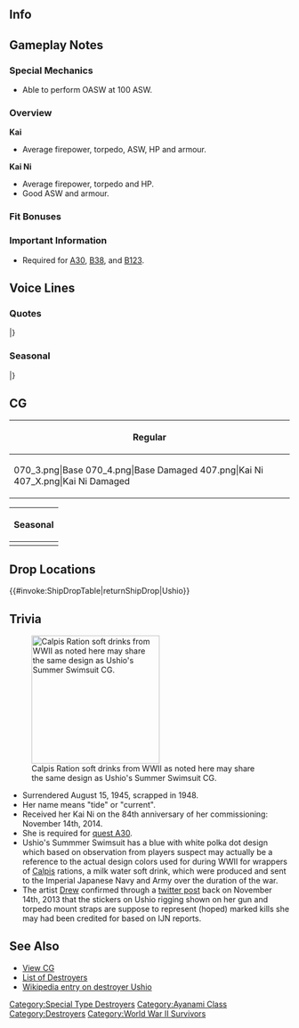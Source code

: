 ==Info==
{{KanmusuInfo|ID=070}}
{{KanmusuInfo|ID=070a}}
{{KanmusuInfo|ID=207}}

==Gameplay Notes==
===Special Mechanics===
* Able to perform OASW at 100 ASW.

===Overview===
'''Kai'''
* Average firepower, torpedo, ASW, HP and armour.  

'''Kai Ni'''
* Average firepower, torpedo and HP.
* Good ASW and armour.

===Fit Bonuses===
{{:{{BASEPAGENAME}}/Equipment Bonuses}}
{{clear}}

===Important Information===
* Required for [[Quests#A30|A30]], [[Quests#B38|B38]], and [[Quests#B123|B123]].

==Voice Lines==
===Quotes===
{{ShipquoteHeader}}
{{ShipquoteKai
|scenario = Introduction
|origin = 特型駆逐艦…綾波型の「潮」です。もう下がってよろしいでしょうか…。
|translation = I'm the Special-type destroyer... the Ayanami-class, Ushio. Can I please be dismissed soon...?
|audio = Ushio-Introduction.ogg
}}
{{ShipquoteKai
|scenario = Introduction
|kai2 = yes
|origin = 特型駆逐艦…改装された、潮です。あの、提督、もう下がってよろしいでしょうか？
|translation = I'm the Special-type destroyer... the new and improved, Ushio. Umm, Admiral, can I please be dismissed soon?
|audio = Ushio Kai Ni Introduction.mp3
}}
{{ShipquoteKai
|scenario = Library
|origin = 綾波型10番艦の潮です。
レイテ沖海戦などの激戦を潜り抜け、運命のあの日、横須賀で御役目を終えるまで戦い抜きました。 
あ、あの…沈めた敵艦の皆さんも…ホントはお助けしたいのです。ホントです！
|translation = I'm the 10th ship of the Ayanami-class, Ushio.
After the fateful day I survived the fierce battle at Leyte, I saw out my duties at Yokosuka until the fighting ended.
Ah, ummm... I really wanted to... save all those ships that sunk. It's true!<ref>Ushio was the sole survivor of her ship class, and was broken up for scrap in 1948; she defended Yokosuka with Nagato in 1945.</ref>
|audio = Ushio-Library.ogg
}}
{{ShipquoteKai
|scenario = Secretary 1
|origin = もしかして…呼びましたか？
|translation = Did you just... call me?
|audio = Ushio-Secretary_1.ogg
}}
{{ShipquoteKai
|scenario = Secretary 2
|origin = ひっ、あああああ！
|translation = Wha! Aaaaah!
|audio = Ushio-Secretary_2.ogg
}}
{{ShipquoteKai
|scenario = Secretary 2
|kai2 = yes
|origin = 少しでも空襲とか避けられたらいいなって、提督も塗ってみますか？
|translation = It'd be nice if this helped a little against air raids. Do you want to put some on too Admiral?<ref>Camouflage paint.</ref>
|audio = UshioKai2-Secretary_2.ogg
}}
{{ShipquoteKai
|scenario = Secretary 3
|origin = ひやぁ！…も、もう、構わないでください…
|translation = Hyaaah! ...P-... please don't mind me...
|audio = Ushio-Secretary_3.ogg
}}
{{ShipquoteKai
|scenario = Secretary 3
|kai2 = yes
|origin = 陸奥さん……？あ、提督？あのすみません、間違えました 
|translation = Mutsu-san...? Ah, Admiral? I'm sorry, I mistook you for her.
|audio = UshioKai2-Secretary_3.ogg
}}
{{ShipquoteKai
|scenario = Secretary Idle
|kai = yes
|origin = 提督、あの……潮、待機中です……あ、お邪魔でしょうか……？ぁぅ……あの、あの！
|translation = Admiral, umm... I'm awaiting orders... Ah, am I in the way...? Ah... Ummm!
|audio = Ushio-Idle.ogg
}}
{{ShipquoteKai
|scenario = Secretary (Married)
|kai = yes
|origin = 提督。翔鶴さんよりも早く、陸奥さんよりも暖かく、いつも潮を見守ってくれて……ほ、本当にいつも、すみません！
|translation = For always watching over me earlier than Shoukaku-san and more warmly than Mutsu-san... I'm really, really sorry!
|audio = UshioKai-Secretary_Married.ogg
}}
{{ShipquoteKai
|scenario = Wedding
|origin = 提督のこと、お慕いして……いや、あの、尊敬しています！はい！いつも！
|translation = Admiral, I adore... No, I mean, I respect you! Yes! Always!
|audio = Ushio-Wedding.ogg
}}
{{ShipquoteKai
|scenario = Player's Score
|origin = たぶん…提督へのお手紙かなって…
|translation = This letter... is probably for you Admiral...
|audio = Ushio-Looking_At_Scores.ogg
}}
{{ShipquoteKai
|scenario = Player's Score
|kai2 = yes
|origin = 情報分析ですね。潮がお持ちします。
|translation = Information analysis? I'll go get it.
|audio = UshioKai2-Looking_At_Scores.ogg
}}
{{ShipquoteKai
|scenario = Joining the Fleet
|origin = 潮、参ります。
|translation = I'm leaving.
|audio = Ushio-Joining_A_Fleet.ogg
}}
{{ShipquoteKai
|scenario = Equipment 1<ref>Shared with supply before kai.</ref>
|origin = これが…これが近代化改装。
|translation = So this... this is a modernisation.<ref>Ushio was never upgraded in WWII.</ref>
|audio = Ushio-Equipment_1.ogg
}}
{{ShipquoteKai
|scenario = Equipment 1
|kai2 = yes
|origin = これが…これが近代化改装。……ですよね？
|translation = So this... this is a modernisation... right?
|audio = UshioKai2-Equipment_1.ogg
}}
{{ShipquoteKai
|scenario = Equipment 2
|origin = 少し…自分に自信が持てるようになると良いなって…思います。
|translation = I think... it will be good if I got a little more... self-confident.
|audio = Ushio-Equipment_2.ogg
}}
{{ShipquoteKai
|scenario = Equipment 3
|origin = できれば全員助けます！<ref>Shared with Secretary Married before kai.</ref>
|translation = I'll help everyone I can!<ref>Ushio rescued the crew of a US sub that she sank.</ref>
|audio = Ushio-Equipment_3.ogg
}}
{{ShipquoteKai
|scenario = Supply
|kai = yes
|origin = これが…これが近代化改装。じゃなくて、補給ですよね、補給。感謝です。
|translation = So this... this is a modernisation. No wait, it's a resupply. I'm grateful for it.
|audio = UshioKai2-Supply.ogg
}}
{{ShipquoteKai
|scenario = Docking (Minor Damage)
|origin = 提督、ありがとうございます。
|translation = Thank you Admiral.
|audio = Ushio-Docking_Minor.ogg
}}
{{ShipquoteKai
|scenario = Docking (Major Damage)
|origin = 修理の皆さん…あの…おせわになります。
|translation = Repair crew... Umm... I'll be in your care.
|audio = Ushio-Docking_Major.ogg
}}
{{ShipquoteKai
|scenario = Construction
|origin = あの…新しい艦が…その…
|translation = Ummm... The new ship... is...
|audio = Ushio-Construction.ogg
}}
{{ShipquoteKai
|scenario = Returning from Sortie
|origin = も…戻ってきたの…艦隊が？	
|translation = The... the fleet is... back?
|audio = Ushio-Returning_From_Sortie.ogg
}}
{{ShipquoteKai
|scenario = Returning from Sortie
|kai2 = yes
|origin = 艦隊が無事に戻りました。本当によかったです！
|translation = The fleet has returned safely. Thank goodness!
|audio = UshioKai2-Returning_From_Sortie.ogg
}}
{{ShipquoteKai
|scenario = Starting a Sortie
|origin = 出撃ですね。やらなくては！
|translation = It's time to sortie. I'll do it!
|audio = Ushio-Starting_A_Sortie.ogg
}}
{{ShipquoteKai
|scenario = Starting a Battle
|origin = て…敵艦を発見しちゃいました。
|translation = The... the enemy fleet has been spotted.
|audio = Ushio-Battle_Start.ogg
}}
{{ShipquoteKai
|scenario = Attack
|origin = が、頑張ります！
|translation = I... I'll do my best!
|audio = Ushio-Attack.ogg
}}
{{ShipquoteKai
|scenario = Attack
|kai2 = yes
|origin = 潮、主砲撃ちます。　えーい！
|translation = Firing main battery. Fire!
|audio = UshioKai2-Attack.ogg
}}
{{ShipquoteKai
|scenario = Night Battle Attack 
|origin = 出来れば、離脱してください！
|translation = Please retreat if you can!
|audio = Ushio-Night Attack.ogg
}}
{{ShipquoteKai
|scenario = Night Battle
|origin = 仲間を傷つけるのはだめです！
|translation = You can't hurt my friends!
|audio = Ushio-Night_Battle.ogg
}}
{{ShipquoteKai
|scenario = MVP
|origin = 私でも…お役に立てたのでしょうか…ああっ、みんな見ないでください…恥ずかしいよぉ…
|translation = I can... be helpful too? ...Ah. please don't stare... It's embarrassing.
|audio = Ushio-MVP.ogg
}}
{{ShipquoteKai
|scenario = Minor Damage 1
|origin = 危ないっ！
|translation = That's dangerous!
|audio =Ushio-Minor_Damage_2.ogg
}}
{{ShipquoteKai
|scenario = Minor Damage 2
|origin = ひゃあっ！
|translation = Hyaah!
|audio =  Ushio-Minor_Damage_1.ogg
}}
{{ShipquoteKai
|scenario = Major Damage
|origin = ううっ…も、もう…やめてください…
|translation = Ugh... Pl, please... stop that...
|audio = Ushio-Major_Damage.ogg
}}
{{ShipquoteKai
|scenario = Sunk
|origin = 潮･･･、みんなを守れた･･･か･･･な。
|translation = Did I... protect... everyone...
|audio = Ushio-Sunk.ogg
}}
|} <references/>

{{clear}}

===Seasonal===
{{SeasonalHeaderOld}}
{{SeasonalQuote
|scenario = [[Seasonal/Christmas_2014|Christmas 2014]]
|origin =クリスマス.. .すてきですねぇ～ 提督、ありがとうございます！ すてきです！
|translation =	Christmas… This is wonderful, thank you very much, Admiral! It’s lovely!
|audio = Ushio_Christmas_2015_Sec1.ogg
|notes =
}}
{{SeasonalQuote
|scenario = [[Seasonal/New_Year_2015|New Year 2015]]
|origin =提督、新年あけましておめでとう・・・ございます！・・・あっ・・・あの・・・、ごめんなさいっ！
|translation =	Happy New Year, Admiral! …Uh… Umm… I’m sorry!
|audio = Ushio_Happy_New_Year.ogg
|notes = 
}}
{{SeasonalQuote
|scenario = [[Seasonal/Early_Summer_Season_Update|Early Summer 2015]]
|origin = 水着は、少し恥ずかしいです…あの、提督？もしダメだったら言って下さいね。
|translation =	Swimsuits are a bit embarrassing… Ummm, Admiral? Please let me know if this doesn’t suit me.
|audio = Ushio_Summer_Secretary_1.ogg
|notes =Secretary 1
}}
{{SeasonalQuote
|scenario = [[Seasonal/Early_Summer_Season_Update|Early Summer 2015]]
|origin = ひゃあああ！あ、あの……びっくりしますから……
|translation =	Hyaaah! U-umm… You surprised me…
|audio = Ushio_Kai_Secretary_Summer_2.ogg
|notes = Kai Secretary 2
}}
{{SeasonalQuote
|scenario = [[Seasonal/Early_Summer_Season_Update|Early Summer 2015]]
|origin = あの……やはりいつもの格好に戻った方がよいですよね……あの、すいません！
|translation =	Umm… I should go back to wearing my usual clothes… Umm, excuse me!
|audio = Ushio_Kai_Secretary_Summer_3.ogg
|notes = Kai Secretary 3
}}
{{SeasonalQuote
|scenario = [[Seasonal/Early_Summer_Season_Update|Early Summer 2015]]
|origin = すいません……あまり、こちらを見ないで……
|translation =	Sorry… Don’t stare so much…
|audio = Ushio_Kai_Repair_Medium_Summer_Dmg.ogg
|notes = Kai Docking (Major)
}}
{{SeasonalQuote
|scenario = [[Seasonal/Mid_Summer_Season_Update|Midsummer 2015]]
|origin = あぁ……やっぱり、潮少し太ったかも……。曙ちゃん、わたし少し痩せるように頑張るね。
|translation =	Ah… I think I gained some weight… I’ll do my best to lose a little, Akebono.
|audio = Ushio_Mid_Summer.ogg
|notes =
}}
{{SeasonalQuote
|scenario = [[Seasonal/Saury_2015|Saury Festival 2015]]
|origin = 秋は焼き芋か美味しいですよね。提督、後でお庭で枯れ葉を集めて、お芋焼きませんか?
|translation =	Roasted sweet potatoes in autumn are delicious. Shall we collect dead leaves In the garden later and roast some potatoes, Admiral?
|audio = Ushio_Saury_2015_Secretary.ogg
|notes =
}}
{{SeasonalQuote
|scenario = [[Seasonal/End_of_Year_2015|End of Year 2015]]
|origin = 曙ちゃん、その格好は…そうか、もう師走の大掃除の季節ですね。潮もお手伝いします！
|translation =	What’s with those clothes, Akebono… I see, it’s already the time of year for spring cleaning. I’ll help too!
|audio = Ushio_Year_End_2015_Sec1.ogg
|notes = 
}}
{{SeasonalQuote
|scenario = [[Seasonal/Setsubun_2016|Setsubun 2016]]
|origin = 提督、節分の豆はこちらです。あの、鬼役は…潮が担当しましょうか？え、いい？
|translation =	The beans for Setsubun are over here, Admiral. Umm, am I… in charge of playing the Oni? Eh, it’s fine?
|audio = Ushio_Setsubun_2016_Sec1.ogg
|notes = 
}}
{{SeasonalQuote
|scenario = [[Seasonal/Valentine%27s_Day_2016|Valentine’s Day 2016]]
|origin = 提督、一生懸命作りました。潮のチョコレート、受け取っていただけませんか？
|translation =	I did my best to make these, Admiral. Will you please accept my chocolates?
|audio = Ushio_Valentine_Sec1.ogg
|notes = 
}}
{{SeasonalQuote
|scenario = [[Seasonal/White_Day_2016|White Day 2016]]
|origin = 潮、嬉しいです。提督のこんなお返しを頂けるなんて…感謝いたします！
|translation =	I’m happy. I’m grateful… that you got this return gift for me!
|audio = Ushio_White_Day_2016.ogg
|notes = 
}}
{{SeasonalQuote
|scenario = [[Seasonal/Coming_of_Spring_2016|Spring 2016]]
|origin = 春、桜が綺麗。えぇ、七駆のみんなでお花見ですか？いいですね。是非、提督もご一緒に 。
|translation =	Spring, the sakura are beautiful. Eh, cherry blossom viewing with everyone in DesDiv7? Sounds good. You should join us, Admiral.
|audio = Ushio_Spring_2016_Sec1.mp3
|notes = 
}}
{{SeasonalQuote
|scenario = [[Seasonal/Third_Anniversary|3rd Anniversary]]
|origin = 提督、あの、提督と潮たち、三周年ですね！感慨深いです。おめでとうございます！
|translation =	Admiral, ummm, it’s our 3rd Anniversary! I’m deeply moved. Congratulations!
|audio = Ushio_3rd_Anniversary_Sec1.mp3
|notes = 
}}
{{SeasonalQuote
|scenario = [[Seasonal/Rainy_Season_2016|Rainy Season 2016]]
|origin = 梅雨の雨って、なんだか落ち着いた気持ちになりますね。不思議です。
|translation =	The rain during the rainy season somehow comforts me. Strange.
|audio = Ushio_Rainy_Season_2016_Sec1.mp3
|notes = 
}}
{{SeasonalQuote
|scenario = [[Seasonal/Autumn_2016|Autumn 2016]]
|origin = 秋は焼き芋が美味しいですよね。提督、後でお庭で枯葉を集めてお芋焼きませんか？
|translation =	Roasted sweet potatoes are delicious in autumn. Do you want to gather some dead leaves to roast some later, Admiral?
|audio = Ushio_Autumn_2016_Sec1.mp3
|notes = 
}}
{{SeasonalQuote
|scenario = [[Seasonal/Winter_2017|Winter 2017]]
|origin = 冬はやっぱり寒いですね。そうだ、今晩はお鍋にしませんか？私、準備しますね。ふふぅ。
|translation =	Winter is really cold. I know, shall we have a hotpot tonight? I’ll go make preparations. Fufu~
|audio = Ushio_Winter_2017.mp3
|notes = 
}}
{{SeasonalQuote
|scenario = [[Seasonal/Fourth_Anniversary|4th Anniversary]]
|origin = 提督、あの、提督と潮たち、四周年なん、ですっ！感慨深いですね。お、おめでとうございますっ！
|translation =	Admiral, umm, it’s our 4th Anniversary! I’m deeply moved. C-congratulations!
|audio = Ushio_4th_Anniversary_Sec1_2017.mp3
|notes = 
}}
{{SeasonalQuote
|scenario = [[Seasonal/Saury_2017|Saury Festival 2017]]
|origin = 秋刀魚漁の支援行動ですね？はい、潮、頑張ります！漁場を守るのも私達の大切なお仕事です。
|translation =	Mobilising in support for saury fishing? Yes, I’ll do my best! Protecting the fishing grounds is an important job for us.
|audio = Ushio_Sec1_Saury_2017.mp3
|notes = 
}}
{{SeasonalQuote
|scenario = [[Seasonal/Late_Autumn_2017|Late Autumn 2017]]
|origin = 少し肌寒くになってきました。提督、おかぜなど惹かないように、気をつけてください。
|translation =	It’s gotten a bit chilly. Please be careful not to catch a cold, Admiral.
|audio = Ushio_Late_Autumn_2017_Sec1.mp3
|notes = 
}}
{{SeasonalQuote
|scenario = [[Seasonal/Saury_2018|Saury 2018]]
|origin = あぁ、曙ちゃん、了解です。すぐに。
|translation =	Ah, roger that, Akebono. I'll get to it right away.
|audio = Ushio_Sec2_Saury_2018.mp3
|notes = Secretary 2
}}
{{SeasonalQuote
|scenario = [[Seasonal/Saury_2018|Saury 2018]]
|origin = あぁ、はい、リーダー、大丈夫です。あ、あぁー！セ、セーフみたい。
|translation =	Yes, leader, I'm fine. A-aaah! L-looks like I'm alright.
|audio = Ushio_Sec3_Saury_2018.mp3
|notes = Secretary 3
}}
{{SeasonalQuote
|scenario = [[Seasonal/Late_Autumn_2018|Late Autumn 2018]]
|origin = 朧ちゃん、ビールの方は大丈夫？そう？了解です。えぇ、曙ちゃんなに？えぇ、もう！？
|translation =	Are you alright with the beer, Oboro? Really? Roger that. Eh, what is it, Akebono? Eh, already!?
|audio = Ushio_Late_Autumn_2018_Sec3.mp3
|notes = Secretary 3
}}
{{SeasonalQuote
|scenario = [[Seasonal/Rainy_Season_2020|Rainy Season 2020]]
|origin = 提督、あの、今日、この日にご一緒できて、潮、感激です。ありがとうございます。
|translation =	Admiral, umm, I'm trilled to be able to spend today with you. Thank you very much.
|audio = Ushio_Rainy_Season_2020_Secretary_1.mp3
|notes = 
}}
{{SeasonalQuote
|scenario = [[Seasonal/Hinamatsuri_2021|Hinamatsuri 2021]]
|origin =曙ちゃん、おめでとう。とっても素敵です。 
|translation =	Akebono, congratulations. You look very lovely. 
|audio = Ushio_Hinamatsuri_2021_Secretary_2.mp3
|notes = Secretary 2
}}
{{SeasonalQuote
|scenario = [[Seasonal/Hinamatsuri_2021|Hinamatsuri 2021]]
|origin =第七駆逐隊、潮、参ります。 
|translation =	7th Destroyer Division, Ushio, setting off. 
|audio = Ushio_Hinamatsuri_2021_Joining_The_Fleet.mp3
|notes = Joining A Fleet
}}
|}<references/>

{{clear}}

==CG==
{| class="mw-collapsible mw-collapsed wikitable" style="width: 100%;"
!Regular
|-
|<gallery>
070_3.png|Base
070_4.png|Base Damaged
407.png|Kai Ni
407_X.png|Kai Ni Damaged
</gallery>
|}

{| class="mw-collapsible mw-collapsed wikitable" style="width: 100%;"
!Seasonal
|-
|<gallery>
70_Ushio_Early_Summer.png|[[Seasonal/Early_Summer_Season_Update|Early Summer 2015]]
70_Ushio_Early_Summer dmg.png|[[Seasonal/Early_Summer_Season_Update|Early Summer 2015 Damaged]]
207_Ushio_Kai_Ni_Early_Summer.png|[[Seasonal/Early_Summer_Season_Update|Kai Ni Early Summer 2015]]
207_ Ushio_Kai_Ni _Early_Summer dmg.png|[[Seasonal/Early_Summer_Season_Update|Kai Ni Early Summer 2015 Damaged]]
Ushio_Saury_2015.png|[[Seasonal/Saury_2015|Saury Festival 2015]]
Ushio_Saury_2015_dmg.png|[[Seasonal/Saury_2015|Saury Festival 2015 Damaged]]
Ushio_Kai_Ni_Saury_2015.png|[[Seasonal/Saury_2015|Kai Ni Saury Festival 2015]]
Ushio_Kai_Ni_Saury_2015_dmg.png|[[Seasonal/Saury_2015|Kai Ni Saury Festival 2015 Damaged]]
Ushio_New_Year_2016.png|[[Seasonal/New_Year_2016|New Year 2016]]
Ushio_ New_Year_2016_dmg.png|[[Seasonal/New_Year_2016|New Year 2016 Damaged]]
Ushio_Kai_Ni_ New_Year_2016.png|[[Seasonal/New_Year_2016|Kai Ni New Year 2016]]
Ushio_Kai_Ni_ New_Year_2016_dmg.png|[[Seasonal/New_Year_2016|Kai Ni New Year 2016 Damaged]]
KanMusu_070_Hinamatsuri.png|[[Seasonal/Spring_Peach_Festival_2017|Hinamatsuri 2017]]
KanMusu_070_Hinamatsuri_dmg.png|[[Seasonal/Spring_Peach_Festival_2017|Hinamatsuri 2017 Damaged]]
KanMusu_207_Hinamatsuri.png|[[Seasonal/Spring_Peach_Festival_2017|Kai Ni Hinamatsuri 2017]]
KanMusu_207_Hinamatsuri_dmg.png|[[Seasonal/Spring_Peach_Festival_2017|Kai Ni Hinamatsuri 2017 Damaged]]
KanMusu070Valentine2018.png|[[Seasonal/Valentine%27s_Day_2018|Valentine's Day 2018]]
KanMusu070Valentine2018Dmg.png|[[Seasonal/Valentine%27s_Day_2018|Valentine's Day 2018 Damaged]]
KanMusu070Saury2018.png|[[Seasonal/Late_Autumn_2018|Late Autumn 2018]]
KanMusu070Saury2018Dmg.png||[[Seasonal/Late_Autumn_2018|Late Autumn 2018 Damaged]]
16_Ship_Full_Ushio Rainy Season 2020.png|[[Seasonal/Rainy_Season_2020|Rainy Season 2020]]
16_Ship_Full_Ushio Rainy Season 2020_Damaged.png|[[Seasonal/Rainy_Season_2020|Rainy Season 2020 Damaged]]
Ship Full Ushio Christmas 2020.png|[[Seasonal/Christmas_2020|Christmas 2020]]
Ship Full Ushio Christmas 2020 Damaged.png|[[Seasonal/Christmas_2020|Christmas 2020 Damaged]]
Ship Full Ushio Kai Ni Christmas 2020.png|[[Seasonal/Christmas_2020|Kai Ni Christmas 2020]]
Ship Full Ushio Kai Ni Christmas 2020 Damaged.png|[[Seasonal/Christmas_2020|Kai Ni Christmas 2020 Damaged]]
Ushio Full 8th Anniversary.png|[[Seasonal/Eighth_Anniversary|8th Anniversary]]
Ushio Full 8th Anniversary Damaged.png|[[Seasonal/Eighth_Anniversary|8th Anniversary Damaged]]
Ushio Kai Ni Full 8th Anniversary.png|[[Seasonal/Eighth_Anniversary|Kai Ni 8th Anniversary]]
Ushio Kai Ni Full 8th Anniversary Damaged.png|[[Seasonal/Eighth_Anniversary|Kai Ni 8th Anniversary Damaged]]
</gallery>
|}

==Drop Locations==
{{#invoke:ShipDropTable|returnShipDrop|Ushio}}

==Trivia==
[[File:calpis.png|thumb|right|230px|Calpis Ration soft drinks from WWII as noted here may share the same design as Ushio's Summer Swimsuit CG.]]
*Surrendered August 15, 1945, scrapped in 1948.
*Her name means "tide" or "current".
*Received her Kai Ni on the 84th anniversary of her commissioning: November 14th, 2014.
*She is required for [[Quests#A30|quest A30]].
* Ushio's Summmer Swimsuit has a blue with white polka dot design which based on observation from players suspect may actually be a reference to the actual design colors used for during WWII for wrappers of [http://www.calpis.info/ Calpis] rations, a milk water soft drink, which were produced and sent to the Imperial Japanese Navy and Army over the duration of the war.
* The artist [[Drew]] confirmed through a [https://twitter.com/drew213g/status/400983205202776066 twitter post] back on November 14th, 2013 that the stickers on Ushio rigging shown on her gun and torpedo mount straps are suppose to represent (hoped) marked kills she may had been credited for based on IJN reports.

==See Also==
*[[{{PAGENAMEE}}/Gallery|View {{PAGENAME}} CG]]
*[[EliteDD|List of Destroyers]]
*[[wikipedia:Japanese_destroyer_Ushio|Wikipedia entry on destroyer Ushio]]
 {{shiplist}}
[[Category:Special Type Destroyers]]
[[Category:Ayanami Class]]
[[Category:Destroyers]]
[[Category:World War II Survivors]]